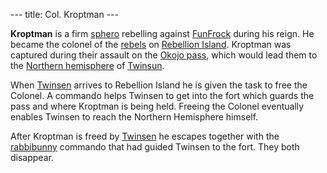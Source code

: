 ---
title: Col. Kroptman
---

{{twinsunica import}}{{Infobox Character
 |image=Kroptman.gif
 |race=Sphero
 |gender=Male
 |size=Small
 |age=Adult
 |magical=no
 |lba1=yes
 |lba2=
 |occupation=
 |requires=
 |amount=
 |fam1=
 |fam2=
 |planet=
 |island=
 |building=
}}

'''Kroptman''' is a firm [[sphero]] rebelling against [[FunFrock]] during his reign. He became the colonel of the [[rebels]] on [[Rebellion Island]]. Kroptman was captured during their assault on the [[Okojo pass]], which would lead them to the [[Northern hemisphere]] of [[Twinsun]].

When [[Twinsen]] arrives to Rebellion Island he is given the task to free the Colonel. A commando helps Twinsen to get into the fort which guards the pass and where Kroptman is being held. Freeing the Colonel eventually enables Twinsen to reach the Northern Hemisphere himself.

After Kroptman is freed by [[Twinsen]] he escapes together with the [[rabbibunny]] commando that had guided Twinsen to the fort. They both disappear.

<!-- remove these category links when they're all automated by categorizers...
[[Category:Spheroes]]
[[Category:Male characters]]
[[Category:Small characters]]
[[Category:Adult characters]]
[[Category:Rebellion Island inhabitants]]
[[Category:Rebels]] -->